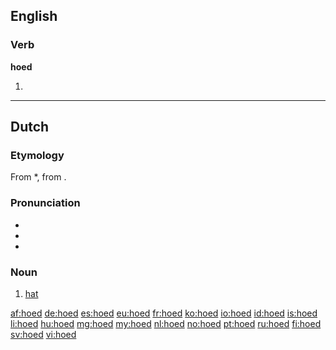 ==English==
===Verb===
'''hoed'''

# {{past of|hoe}}

----
==Dutch==

===Etymology===
From {{etyl|odt|nl}} *{{term||huot|lang=odt}}, from {{proto|Germanic|hōdaz|lang=nl}}.

===Pronunciation===
* {{rhymes|ut|lang=nl}}
* {{IPA|/ɦuːt/|/huːt/|lang=nl}}
* {{audio|Nl-hoed.ogg|Audio}}

===Noun===
{{nl-noun|g=m|pl=hoeden|diminutive=hoedje}}

# [[hat]]

[[af:hoed]]
[[de:hoed]]
[[es:hoed]]
[[eu:hoed]]
[[fr:hoed]]
[[ko:hoed]]
[[io:hoed]]
[[id:hoed]]
[[is:hoed]]
[[li:hoed]]
[[hu:hoed]]
[[mg:hoed]]
[[my:hoed]]
[[nl:hoed]]
[[no:hoed]]
[[pt:hoed]]
[[ru:hoed]]
[[fi:hoed]]
[[sv:hoed]]
[[vi:hoed]]